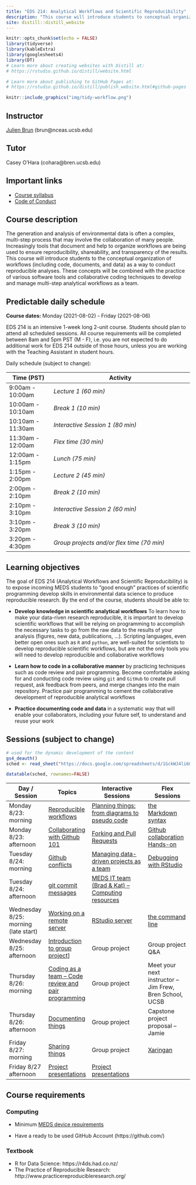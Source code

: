 ```yaml
---
title: "EDS 214: Analytical Workflows and Scientific Reproducibility"
description: "This course will introduce students to conceptual organization of workflows as a way to conduct reproducible analyses"
site: distill::distill_website
---
```


```r
knitr::opts_chunk$set(echo = FALSE)
library(tidyverse)
library(kableExtra)
library(googlesheets4)
library(DT)
# Learn more about creating websites with Distill at:
# https://rstudio.github.io/distill/website.html

# Learn more about publishing to GitHub Pages at:
# https://rstudio.github.io/distill/publish_website.html#github-pages

```

```r

knitr::include_graphics("img/tidy-workflow.png")
```
## Instructor

[Julien Brun](https://brunj7.github.io/about.html) (brun\@nceas.ucsb.edu)

## Tutor

Casey O'Hara (cohara\@bren.ucsb.edu)

## Important links

-   [Course syllabus](https://bren.ucsb.edu/courses/eds-214)
-   [Code of Conduct](code_of_conduct.html)

## Course description

The generation and analysis of environmental data is often a complex, multi-step process that may involve the collaboration of many people. Increasingly tools that document and help to organize workflows are being used to ensure reproducibility, shareability, and transparency of the results. This course will introduce students to the conceptual organization of workflows (including code, documents, and data) as a way to conduct reproducible analyses. These concepts will be combined with the practice of various software tools and collaborative coding techniques to develop and manage multi-step analytical workflows as a team.


## Predictable daily schedule

**Course dates:** Monday (2021-08-02) - Friday (2021-08-06)

EDS 214 is an intensive 1-week long 2-unit course. Students should plan to attend all scheduled sessions. All course requirements will be completed between 8am and 5pm PST (M - F), i.e. you are not expected to do additional work for EDS 214 outside of those hours, unless you are working with the Teaching Assistant in student hours.

Daily schedule (subject to change):

|  **Time (PST)**   |        **Activity**                                       |
|-------------------|-----------------------------------------------------------|
| 9:00am - 10:00am  | *Lecture 1 (60 min)*                                      |
| 10:00am - 10:10am | *Break 1 (10 min)*                                        |
| 10:10am - 11:30am | *Interactive Session 1 (80 min)*                          |
| 11:30am - 12:00am | *Flex time (30 min)*                                      |
| 12:00am - 1:15pm  | *Lunch (75 min)*                                          |
| 1:15pm - 2:00pm   | *Lecture 2 (45 min)*                                      |
| 2:00pm - 2:10pm   | *Break 2 (10 min)*                                        |
| 2:10pm - 3:10pm   | *Interactive Session 2 (60 min)*                          |
| 3:10pm - 3:20pm   | *Break 3 (10 min)*                                        |
| 3:20pm - 4:30pm   | *Group projects and/or flex time (70 min)*                |


## Learning objectives

The goal of EDS 214 (Analytical Workflows and Scientific Reproducibility) is to expose incoming MEDS students to "good enough" practices of scientific programming develop skills in environmental data science to produce reproducible research. By the end of the course, students should be able to: 

-   **Develop knowledge in scientific analytical workflows** To learn how to make your data-riven research reproducible, it is important to develop scientific workflows that will be relying on programming to accomplish the necessary tasks to go from the raw data to the results  of your analysis (figures, new data, publications, ...). Scripting languages, even better open ones such as `R` and `python`, are well-suited for scientists to develop reproducible scientific workflows, but are not the only tools you will need to develop reproducible and collaborative workflows

-   **Learn how to code in a collaborative manner** by practicing techniques such as code review and pair programming. Become comfortable asking for and conducting code review using `git` and `GitHub` to create pull request, ask feedback from peers, and merge changes into the main repository. Practice pair programming to cement the collaborative development of reproducible analytical workflows

-   **Practice documenting code and data** in a systematic way that will enable your collaborators, including your future self, to understand and reuse your work



## Sessions (subject to change)

```r
# used for the dynamic development of the content
gs4_deauth()
sched <- read_sheet("https://docs.google.com/spreadsheets/d/1GckWJ4li6G2AyCjS8MrQSN6znym27aO9IPujdWfHc14/edit#gid=0")

datatable(sched, rownames=FALSE)

```

| Day / Session	| Topics |	Interactive Sessions |	Flex Sessions |
|--------------|--------|-----------------------|----------------|
| Monday 8/23: morning | [Reproducible workflows](https://docs.google.com/presentation/d/e/2PACX-1vRO81O7IJeTHihyMu6yXTsHhWozBbTWWVHy9YJ2ytilrOBji24dzhDTMilQc0hna9prfXLlsLnafa1B/pub?start=false&loop=false&delayms=60000&slide=id.p) | [Planning things: from diagrams to pseudo code](day_1.html#planing-things) | [the Markdown syntax](day_1.html#flex-session) |
| Monday 8/23: afternoon | [Collaborating with Github 101](day_1.html#coding-together-managing-scripts) | [Forking and Pull Requests](day_1.html#collaborating-through-forking) | [Github collaboration Hands-on](day_1.html#hands-on-1) |
| Tuesday 8/24: morning | [Github conflicts](day2-git-collaboration-conflicts.html) |	[Managing data-driven projects as a team](day2-projects_team.html)  | [Debugging with RStudio](rstudio_debugging.html) |
| Tuesday 8/24: afternoon	| [git commit messages](day2-github_commit_messages.html) |	[MEDS IT team (Brad & Kat) -- Computing resources](https://ucsb.app.box.com/notes/850504913040?s=zzy77gwmmil94a5k1seuttzz12urlyvp) |
| Wednesday 8/25: morning (late start) | [Working on a remote server](day3-remote_server.html) |	[RStudio server](day3-remote_server.html#rstudio-server) | [the command line](day3-remote_server.html#command-line) |
| Wednesday 8/25: afternoon |	[Introduction to group project](group_project.html)] |	Group project	| Group project Q&A |
| Thursday 8/26: morning | [Coding as a team -- Code review and pair programming](day_4.html#coding-as-a-team) |	Group project	| Meet your next instructor  --  Jim Frew,  Bren School, UCSB |
| Thursday 8/26: afternoon |	[Documenting things](day4-documenting.html) |	Group project |	Capstone project proposal --  Jamie |
| Friday 8/27: morning	| [Sharing things](day_5.html#scientific-products)	| Group project	| [Xaringan](day_5.html#xaringan) |
| Friday 8/27 afternoon	| [Project presentations](day_5.html#group-projects)	| [Project presentations](day_5.html#group-projects) | 

## Course requirements

### Computing

- Minimum [MEDS device requirements](https://ucsb-meds.github.io/computer_reqs.html)

- Have a ready to be used GitHub Account (https://github.com/) 


### Textbook

- R for Data Science: https://r4ds.had.co.nz/
- The Practice of Reproducible Research: http://www.practicereproducibleresearch.org/



